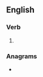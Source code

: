 ==English==

===Verb===
{{head|en|verb form}}

# {{en-past of|throne}}

===Anagrams===
* {{l|en|thorned}}